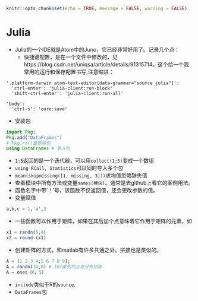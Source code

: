 ```r
knitr::opts_chunk$set(echo = TRUE, message = FALSE, warning = FALSE)
```
# Julia {#Julia}

- Julia的一个IDE就是Atom中的Juno，它已经非常好用了。记录几个点：
  - 快捷键配置，是在一个文件中修改的，见https://blog.csdn.net/uniqsa/article/details/91315714。这个给一个我常用的运行和保存配置书写,注意缩进：
  
```
'.platform-darwin atom-text-editor[data-grammar="source julia"]':
  'ctrl-enter': 'julia-client:run-block'
  'shift-ctrl-enter': 'julia-client:run-all'

'body':
  'ctrl-s': 'core:save'
```
  
- 安装包
```julia
import Pkg;
Pkg.add("DataFrames")
# Pkg.rm()是删除包
using DataFrames # 导入包
```

- `1:5`返回的是一个迭代器，可以用`collect(1:5)`变成一个数组
- `using RCall, Statistics`可以同时导入多个包
- `mean(skipmissing([1, missing, 3]))`求均值忽略缺失值
- 查看模块中所有方法或变量`names(模块)`。通常是去github上看它的案例用法。
- 函数名字中带‘！’号，该函数不仅返回值，还会更改参数的值。
- 变量赋值
```julia
a,b,c = 1,'a',3 
```
- 一些函数可以作用于矩阵，如果在其后加个点意味着它作用于矩阵的元素，如
```julia
x1 = randn(6,4)
x2 = round.(x1)
```
- 创建矩阵的方式，和matlab有许多共通之处。拼接也是类似的。
```julia
A = [1 2 3 4;5 6 7 8 9];
A = randn(10,8) # 10行8列的正态分布矩阵
A = ones（6，5）
```
- `include`类似于R的`source`.
- `DataFrames`包


